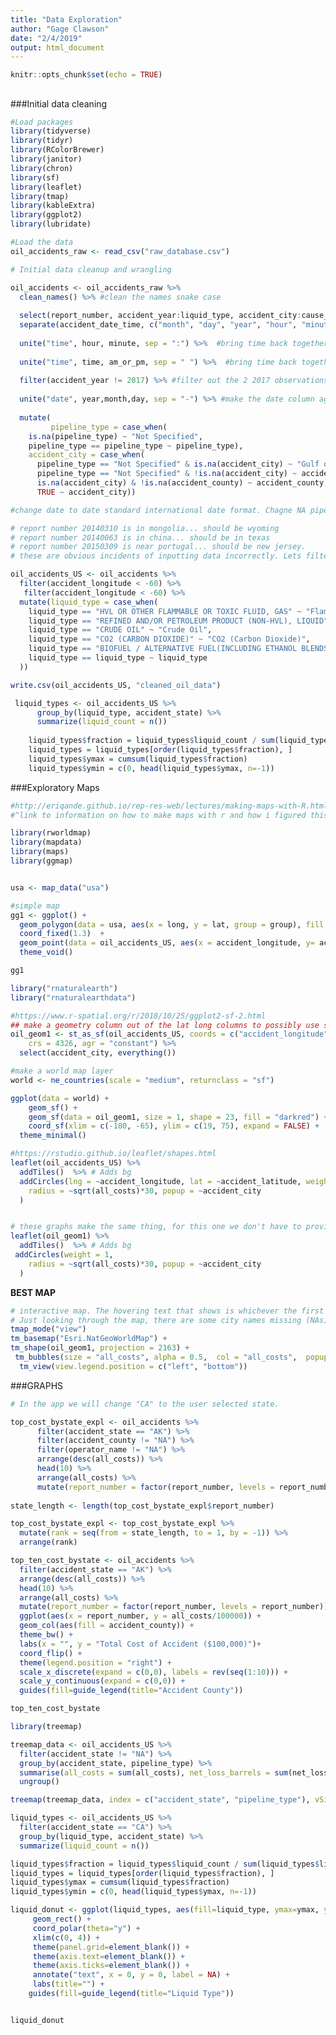 ```yaml
---
title: "Data Exploration"
author: "Gage Clawson"
date: "2/4/2019"
output: html_document
---
```


```r
knitr::opts_chunk$set(echo = TRUE)
```

## {.tabset .tabset-fade .tabset-pills}

###Initial data cleaning
```r
#Load packages
library(tidyverse)
library(tidyr)
library(RColorBrewer)
library(janitor)
library(chron)
library(sf)
library(leaflet)
library(tmap)
library(kableExtra)
library(ggplot2)
library(lubridate)


```


```r
#Load the data
oil_accidents_raw <- read_csv("raw_database.csv")
```

```r
# Initial data cleanup and wrangling

oil_accidents <- oil_accidents_raw %>%
  clean_names() %>% #clean the names snake case
  
  select(report_number, accident_year:liquid_type, accident_city:cause_category, net_loss_barrels:restart_date_time, property_damage_costs:all_costs) %>%  #select relevant columns
  separate(accident_date_time, c("month", "day", "year", "hour", "minute" ,"am_or_pm"), by = c("/", " ")) %>%  #separate the date time column
  
  unite("time", hour, minute, sep = ":") %>%  #bring time back together
  
  unite("time", time, am_or_pm, sep = " ") %>%  #bring time back together
  
  filter(accident_year != 2017) %>% #filter out the 2 2017 observations
  
  unite("date", year,month,day, sep = "-") %>% #make the date column again
  
  mutate(
         pipeline_type = case_when(
    is.na(pipeline_type) ~ "Not Specified",
    pipeline_type == pipeline_type ~ pipeline_type), 
    accident_city = case_when(
      pipeline_type == "Not Specified" & is.na(accident_city) ~ "Gulf of Mexico", 
      pipeline_type == "Not Specified" & !is.na(accident_city) ~ accident_city, 
      is.na(accident_city) & !is.na(accident_county) ~ accident_county,
      TRUE ~ accident_city))

#change date to date standard international date format. Chagne NA pipeline types to "Not Specified". Change those "Not Specified" without city names to "Gulf of Mexico" for city name. If there is a county name but not a city name, assign the city name as county name. 

# report number 20140310 is in mongolia... should be wyoming
# report number 20140063 is in china... should be in texas
# report number 20150309 is near portugal... should be new jersey. 
# these are obvious incidents of inputting data incorrectly. Lets filter to lat and long ranges for the united states. I think all of the latitudes look fine 

oil_accidents_US <- oil_accidents %>%
  filter(accident_longitude < -60) %>%
   filter(accident_longitude < -60) %>%
  mutate(liquid_type = case_when(
    liquid_type == "HVL OR OTHER FLAMMABLE OR TOXIC FLUID, GAS" ~ "Flammable or toxic fluid/gas", 
    liquid_type == "REFINED AND/OR PETROLEUM PRODUCT (NON-HVL), LIQUID" ~ "Refined Liquid Petroleum Product",
    liquid_type == "CRUDE OIL" ~ "Crude Oil", 
    liquid_type == "CO2 (CARBON DIOXIDE)" ~ "CO2 (Carbon Dioxide)",
    liquid_type == "BIOFUEL / ALTERNATIVE FUEL(INCLUDING ETHANOL BLENDS)" ~ "Biofuel",
    liquid_type == liquid_type ~ liquid_type
  ))

write.csv(oil_accidents_US, "cleaned_oil_data")
```


```r
 liquid_types <- oil_accidents_US %>%
      group_by(liquid_type, accident_state) %>%
      summarize(liquid_count = n())
    
    liquid_types$fraction = liquid_types$liquid_count / sum(liquid_types$liquid_count)
    liquid_types = liquid_types[order(liquid_types$fraction), ]
    liquid_types$ymax = cumsum(liquid_types$fraction)
    liquid_types$ymin = c(0, head(liquid_types$ymax, n=-1))
```


###Exploratory Maps 

```r

#http://eriqande.github.io/rep-res-web/lectures/making-maps-with-R.html 
#^link to information on how to make maps with r and how i figured this out

library(rworldmap)
library(mapdata)
library(maps)
library(ggmap)


usa <- map_data("usa")

#simple map
gg1 <- ggplot() +
  geom_polygon(data = usa, aes(x = long, y = lat, group = group), fill = "darkgreen", color = "red") +
  coord_fixed(1.3)  + 
  geom_point(data = oil_accidents_US, aes(x = accident_longitude, y= accident_latitude)) +
  theme_void()

gg1
```


```r
library("rnaturalearth")
library("rnaturalearthdata")

#https://www.r-spatial.org/r/2018/10/25/ggplot2-sf-2.html
## make a geometry column out of the lat long columns to possibly use sf like we did in lab to map. 
oil_geom1 <- st_as_sf(oil_accidents_US, coords = c("accident_longitude", "accident_latitude"), 
    crs = 4326, agr = "constant") %>%
  select(accident_city, everything())

#make a world map layer
world <- ne_countries(scale = "medium", returnclass = "sf")

ggplot(data = world) +
    geom_sf() +
    geom_sf(data = oil_geom1, size = 1, shape = 23, fill = "darkred") +
    coord_sf(xlim = c(-180, -65), ylim = c(19, 75), expand = FALSE) +
  theme_minimal()

```


```r
#https://rstudio.github.io/leaflet/shapes.html
leaflet(oil_accidents_US) %>%
  addTiles()  %>% # Adds bg
  addCircles(lng = ~accident_longitude, lat = ~accident_latitude, weight = 1,
    radius = ~sqrt(all_costs)*30, popup = ~accident_city
  )


# these graphs make the same thing, for this one we don't have to provide the lat, long, since it is already provided in the "geometry" column
leaflet(oil_geom1) %>%
  addTiles()  %>% # Adds bg
 addCircles(weight = 1,
    radius = ~sqrt(all_costs)*30, popup = ~accident_city
  )


```

**BEST MAP**
```r
# interactive map. The hovering text that shows is whichever the first column in the data frame is. Not sure how to select it so it is not the first column. 
# Just looking through the map, there are some city names missing (NAs), some wrong city names... should we try to fix this? Not sure how. Maybe getting some lat long and city data and mergining? 
tmap_mode("view")
tm_basemap("Esri.NatGeoWorldMap") +
tm_shape(oil_geom1, projection = 2163) +
 tm_bubbles(size = "all_costs", alpha = 0.5,  col = "all_costs",  popup.vars = c("City: " = "accident_city", "Total Cost: " = "all_costs"), title.col = "Total Cost of Accident") +
  tm_view(view.legend.position = c("left", "bottom")) 
```

###GRAPHS

```r

# In the app we will change "CA" to the user selected state. 

top_cost_bystate_expl <- oil_accidents %>% 
      filter(accident_state == "AK") %>% 
      filter(accident_county != "NA") %>% 
      filter(operator_name != "NA") %>% 
      arrange(desc(all_costs)) %>% 
      head(10) %>% 
      arrange(all_costs) %>% 
      mutate(report_number = factor(report_number, levels = report_number)) 
      
state_length <- length(top_cost_bystate_expl$report_number)

top_cost_bystate_expl <- top_cost_bystate_expl %>% 
  mutate(rank = seq(from = state_length, to = 1, by = -1)) %>% 
  arrange(rank)

top_ten_cost_bystate <- oil_accidents %>% 
  filter(accident_state == "AK") %>% 
  arrange(desc(all_costs)) %>% 
  head(10) %>% 
  arrange(all_costs) %>% 
  mutate(report_number = factor(report_number, levels = report_number)) %>%
  ggplot(aes(x = report_number, y = all_costs/100000)) +
  geom_col(aes(fill = accident_county)) +
  theme_bw() +
  labs(x = "", y = "Total Cost of Accident ($100,000)")+
  coord_flip() +
  theme(legend.position = "right") +
  scale_x_discrete(expand = c(0,0), labels = rev(seq(1:10))) +
  scale_y_continuous(expand = c(0,0)) +
  guides(fill=guide_legend(title="Accident County"))

top_ten_cost_bystate

```


```r
library(treemap)

treemap_data <- oil_accidents_US %>%
  filter(accident_state != "NA") %>%
  group_by(accident_state, pipeline_type) %>%
  summarise(all_costs = sum(all_costs), net_loss_barrels = sum(net_loss_barrels)) %>%
  ungroup()

treemap(treemap_data, index = c("accident_state", "pipeline_type"), vSize = "net_loss_barrels", vColor = "pipeline_type", type = "categorical")

```

```r

liquid_types <- oil_accidents_US %>%
  filter(accident_state == "CA") %>%
  group_by(liquid_type, accident_state) %>%
  summarize(liquid_count = n())

liquid_types$fraction = liquid_types$liquid_count / sum(liquid_types$liquid_count)
liquid_types = liquid_types[order(liquid_types$fraction), ]
liquid_types$ymax = cumsum(liquid_types$fraction)
liquid_types$ymin = c(0, head(liquid_types$ymax, n=-1))

liquid_donut <- ggplot(liquid_types, aes(fill=liquid_type, ymax=ymax, ymin=ymin, xmax=4, xmin=3)) +
     geom_rect() +
     coord_polar(theta="y") +
     xlim(c(0, 4)) +
     theme(panel.grid=element_blank()) +
     theme(axis.text=element_blank()) +
     theme(axis.ticks=element_blank()) +
     annotate("text", x = 0, y = 0, label = NA) +
     labs(title="") +
    guides(fill=guide_legend(title="Liquid Type")) 


liquid_donut

```




